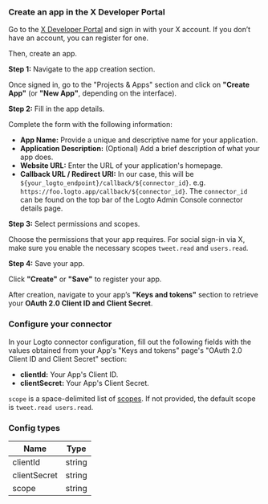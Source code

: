 ### Create an app in the X Developer Portal

Go to the [X Developer Portal](https://developer.x.com/en/portal/projects-and-apps) and sign in with your X account. If you don’t have an account, you can register for one.

Then, create an app.

**Step 1:** Navigate to the app creation section.

Once signed in, go to the "Projects & Apps" section and click on **"Create App"** (or **"New App"**, depending on the interface).

**Step 2:** Fill in the app details.

Complete the form with the following information:

- **App Name:** Provide a unique and descriptive name for your application.
- **Application Description:** (Optional) Add a brief description of what your app does.
- **Website URL:** Enter the URL of your application's homepage.
- **Callback URL / Redirect URI:** In our case, this will be `${your_logto_endpoint}/callback/${connector_id}`. e.g. `https://foo.logto.app/callback/${connector_id}`. The `connector_id` can be found on the top bar of the Logto Admin Console connector details page.

**Step 3:** Select permissions and scopes.

Choose the permissions that your app requires. For social sign-in via X, make sure you enable the necessary scopes `tweet.read` and `users.read`.

**Step 4:** Save your app.

Click **"Create"** or **"Save"** to register your app.

After creation, navigate to your app’s **"Keys and tokens"** section to retrieve your **OAuth 2.0 Client ID and Client Secret**.

### Configure your connector

In your Logto connector configuration, fill out the following fields with the values obtained from your App's "Keys and tokens" page's "OAuth 2.0 Client ID and Client Secret" section:

- **clientId:** Your App's Client ID.
- **clientSecret:** Your App's Client Secret.

`scope` is a space-delimited list of [scopes](https://docs.x.com/x-api/users/user-lookup-me). If not provided, the default scope is `tweet.read users.read`.

### Config types

| Name         | Type   |
| ------------ | ------ |
| clientId     | string |
| clientSecret | string |
| scope        | string |
